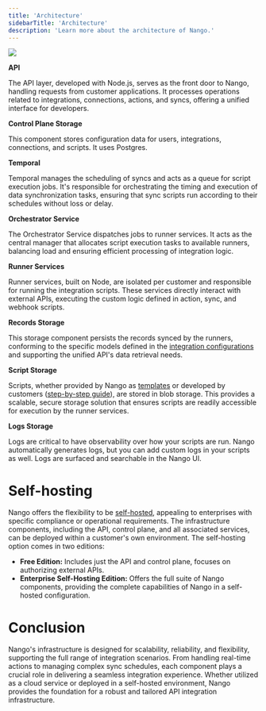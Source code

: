 ```yaml
---
title: 'Architecture'
sidebarTitle: 'Architecture'
description: 'Learn more about the architecture of Nango.'
---
```


<Frame>
  <img src="/images/architecture.png" />
</Frame>

**API**

The API layer, developed with Node.js, serves as the front door to Nango, handling requests from customer applications. It processes operations related to integrations, connections, actions, and syncs, offering a unified interface for developers.

**Control Plane Storage**

This component stores configuration data for users, integrations, connections, and scripts. It uses Postgres.

**Temporal**

Temporal manages the scheduling of syncs and acts as a queue for script execution jobs. It's responsible for orchestrating the timing and execution of data synchronization tasks, ensuring that sync scripts run according to their schedules without loss or delay.

**Orchestrator Service**

The Orchestrator Service dispatches jobs to runner services. It acts as the central manager that allocates script execution tasks to available runners, balancing load and ensuring efficient processing of integration logic.

**Runner Services**

Runner services, built on Node, are isolated per customer and responsible for running the integration scripts. These services directly interact with external APIs, executing the custom logic defined in action, sync, and webhook scripts. 

**Records Storage**

This storage component persists the records synced by the runners, conforming to the specific models defined in the [integration configurations](/understand/concepts/integration-configuration) and supporting the unified API's data retrieval needs.

**Script Storage**

Scripts, whether provided by Nango as [templates](/understand/concepts/templates) or developed by customers ([step-by-step guide](/customize/guides/create-a-custom-integration)), are stored in blob storage. This provides a scalable, secure storage solution that ensures scripts are readily accessible for execution by the runner services.

**Logs Storage**

Logs are critical to have observability over how your scripts are run. Nango automatically generates logs, but you can add custom logs in your scripts as well. Logs are surfaced and searchable in the Nango UI. 

# Self-hosting

Nango offers the flexibility to be [self-hosted](/host/cloud), appealing to enterprises with specific compliance or operational requirements. The infrastructure components, including the API, control plane, and all associated services, can be deployed within a customer's own environment. The self-hosting option comes in two editions:

- **Free Edition:** Includes just the API and control plane, focuses on authorizing external APIs.
- **Enterprise Self-Hosting Edition:** Offers the full suite of Nango components, providing the complete capabilities of Nango in a self-hosted configuration.

# Conclusion

Nango's infrastructure is designed for scalability, reliability, and flexibility, supporting the full range of integration scenarios. From handling real-time actions to managing complex sync schedules, each component plays a crucial role in delivering a seamless integration experience. Whether utilized as a cloud service or deployed in a self-hosted environment, Nango provides the foundation for a robust and tailored API integration infrastructure.